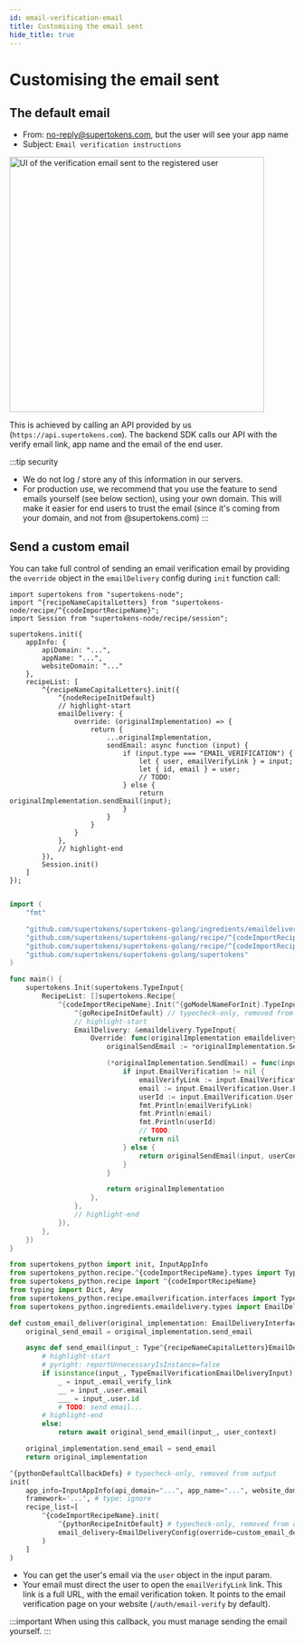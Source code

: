 ```yaml
---
id: email-verification-email
title: Customising the email sent
hide_title: true
---
```


<!-- COPY DOCS -->
<!-- ./thirdpartyemailpassword/common-customizations/email-verification/email-verification-email.mdx -->


# Customising the email sent

## The default email
- From: no-reply@supertokens.com, but the user will see your app name
- Subject: `Email verification instructions`

<img alt="UI of the verification email sent to the registered user" width="450px" src="/img/emailpassword/email-verify-email.png" />


This is achieved by calling an API provided by us (`https://api.supertokens.com`). The backend SDK calls our API with the verify email link, app name and the email of the end user.

:::tip security
- We do not log / store any of this information in our servers.
- For production use, we recommend that you use the feature to send emails yourself (see below section), using your own domain. This will make it easier for end users to trust the email (since it's coming from your domain, and not from @supertokens.com)
:::

## Send a custom email

You can take full control of sending an email verification email by providing the `override` object in the `emailDelivery` config during `init` function call:

<BackendSDKTabs>
<TabItem value="nodejs">

```tsx
import supertokens from "supertokens-node";
import ^{recipeNameCapitalLetters} from "supertokens-node/recipe/^{codeImportRecipeName}";
import Session from "supertokens-node/recipe/session";

supertokens.init({
    appInfo: {
        apiDomain: "...",
        appName: "...",
        websiteDomain: "..."
    },
    recipeList: [
        ^{recipeNameCapitalLetters}.init({
            ^{nodeRecipeInitDefault}
            // highlight-start
            emailDelivery: {
                override: (originalImplementation) => {
                    return {
                        ...originalImplementation,
                        sendEmail: async function (input) {
                            if (input.type === "EMAIL_VERIFICATION") {
                                let { user, emailVerifyLink } = input;
                                let { id, email } = user;
                                // TODO:
                            } else {
                                return originalImplementation.sendEmail(input);
                            }
                        }
                    }
                }
            },
            // highlight-end
        }),
        Session.init()
    ]
});
```
</TabItem>
<TabItem value="go">

```go

import (
    "fmt"

    "github.com/supertokens/supertokens-golang/ingredients/emaildelivery"
	"github.com/supertokens/supertokens-golang/recipe/^{codeImportRecipeName}"
	"github.com/supertokens/supertokens-golang/recipe/^{codeImportRecipeName}/^{goModelName}"
	"github.com/supertokens/supertokens-golang/supertokens"
)

func main() {
    supertokens.Init(supertokens.TypeInput{
        RecipeList: []supertokens.Recipe{
            ^{codeImportRecipeName}.Init(^{goModelNameForInit}.TypeInput{
                ^{goRecipeInitDefault} // typecheck-only, removed from output
                // highlight-start
                EmailDelivery: &emaildelivery.TypeInput{
					Override: func(originalImplementation emaildelivery.EmailDeliveryInterface) emaildelivery.EmailDeliveryInterface {
						originalSendEmail := *originalImplementation.SendEmail

						(*originalImplementation.SendEmail) = func(input emaildelivery.EmailType, userContext supertokens.UserContext) error {
							if input.EmailVerification != nil {
								emailVerifyLink := input.EmailVerification.EmailVerifyLink
								email := input.EmailVerification.User.Email
								userId := input.EmailVerification.User.ID
								fmt.Println(emailVerifyLink)
								fmt.Println(email)
								fmt.Println(userId)
								// TODO:
                                return nil
							} else {
							    return originalSendEmail(input, userContext)
                            }
						}

						return originalImplementation
					},
				},
                // highlight-end
            }),
        },
    })
}
```
</TabItem>
<TabItem value="python">

```python
from supertokens_python import init, InputAppInfo
from supertokens_python.recipe.^{codeImportRecipeName}.types import Type^{recipeNameCapitalLetters}EmailDeliveryInput
from supertokens_python.recipe import ^{codeImportRecipeName}
from typing import Dict, Any
from supertokens_python.recipe.emailverification.interfaces import TypeEmailVerificationEmailDeliveryInput
from supertokens_python.ingredients.emaildelivery.types import EmailDeliveryInterface, EmailDeliveryConfig

def custom_email_deliver(original_implementation: EmailDeliveryInterface[Type^{recipeNameCapitalLetters}EmailDeliveryInput]) -> EmailDeliveryInterface[Type^{recipeNameCapitalLetters}EmailDeliveryInput]:
    original_send_email = original_implementation.send_email

    async def send_email(input_: Type^{recipeNameCapitalLetters}EmailDeliveryInput, user_context: Dict[str, Any]) -> None:
        # highlight-start
        # pyright: reportUnnecessaryIsInstance=false
        if isinstance(input_, TypeEmailVerificationEmailDeliveryInput):
            _ = input_.email_verify_link
            __ = input_.user.email
            ___ = input_.user.id
            # TODO: send email...
        # highlight-end
        else:
            return await original_send_email(input_, user_context)

    original_implementation.send_email = send_email
    return original_implementation

^{pythonDefaultCallbackDefs} # typecheck-only, removed from output
init(
    app_info=InputAppInfo(api_domain="...", app_name="...", website_domain="..."),
    framework='...', # type: ignore
    recipe_list=[
        ^{codeImportRecipeName}.init(
            ^{pythonRecipeInitDefault} # typecheck-only, removed from output
            email_delivery=EmailDeliveryConfig(override=custom_email_deliver)
        )
    ]
)
```

</TabItem>
</BackendSDKTabs>

- You can get the user's email via the `user` object in the input param.
- Your email must direct the user to open the `emailVerifyLink` link. This link is a full URL, with the email verification token. It points to the email verification page on your website (`/auth/email-verify` by default).

:::important
When using this callback, you must manage sending the email yourself.
:::
